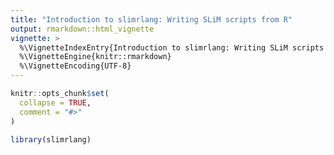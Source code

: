 ```yaml
---
title: "Introduction to slimrlang: Writing SLiM scripts from R"
output: rmarkdown::html_vignette
vignette: >
  %\VignetteIndexEntry{Introduction to slimrlang: Writing SLiM scripts from R}
  %\VignetteEngine{knitr::rmarkdown}
  %\VignetteEncoding{UTF-8}
---
```


```r
knitr::opts_chunk$set(
  collapse = TRUE,
  comment = "#>"
)
```

```r
library(slimrlang)
```
